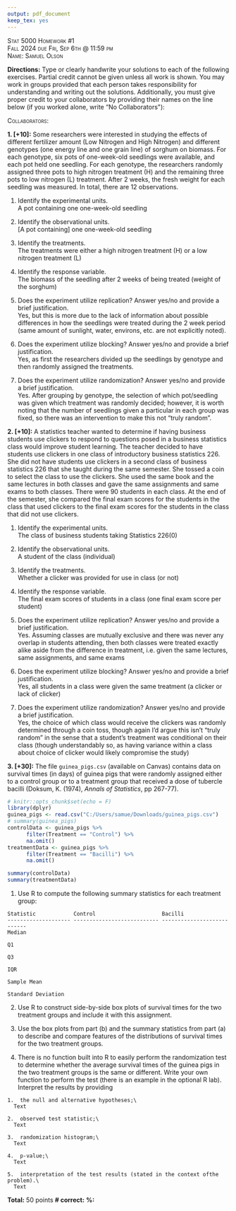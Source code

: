 ```yaml
---
output: pdf_document
keep_tex: yes 
---
```


[Stat 5000]{.smallcaps}
[Homework #1]{.smallcaps}\
[Fall 2024]{.smallcaps}
[due Fri, Sep 6th @ 11:59 pm]{.smallcaps}\
[Name: Samuel Olson]{.smallcaps} \

**Directions:** Type or clearly handwrite your solutions to each of the following exercises. Partial credit cannot be given unless all work is shown. You may work in groups provided that each person takes responsibility for understanding and writing out the solutions. Additionally, you must give proper credit to your collaborators by providing their names on the line below (if you worked alone, write "No Collaborators\"):\

[Collaborators: ]{.smallcaps}\

**1. [+10]:** Some researchers were interested in studying the effects of different fertilizer amount (Low Nitrogen and High Nitrogen) and different genotypes (one energy line and one grain line) of sorghum on biomass. For each genotype, six pots of one-week-old seedlings were available, and each pot held one seedling. For each genotype, the researchers randomly assigned three pots to high nitrogen treatment (H) and the remaining three pots to low nitrogen (L) treatment. After 2 weeks, the fresh weight for each seedling was measured. In total, there are 12 observations.\

  1.  Identify the experimental units.\
    A pot containing one one-week-old seedling
  
  2.  Identify the observational units.\
    [A pot containing] one one-week-old seedling
  
  3.  Identify the treatments.\
    The treatments were either a high nitrogen treatment (H) or a low nitrogen treatment (L)
  
  4.  Identify the response variable.\
    The biomass of the seedling after 2 weeks of being treated (weight of the sorghum)
  
  5.  Does the experiment utilize replication? Answer yes/no and provide a brief justification.\
    Yes, but this is more due to the lack of information about possible differences in how the seedlings were treated during the 2 week period (same amount of sunlight, water, environs, etc. are not explicitly noted). 
  
  6.  Does the experiment utilize blocking? Answer yes/no and provide a brief justification.\
  Yes, as first the researchers divided up the seedlings by genotype and then randomly assigned the treatments.
  
  7.  Does the experiment utilize randomization? Answer yes/no and provide a brief justification.\
  Yes. After grouping by genotype, the selection of which pot/seedling was given which treatment was randomly decided; however, it is worth noting that the number of seedlings given a particular in each group was fixed, so there was an intervention to make this not "truly random". 

**2. [+10]:** A statistics teacher wanted to determine if having business students use clickers to respond to questions posed in a business statistics class would improve student learning. The teacher decided to have students use clickers in one class of introductory business statistics 226. She did not have students use clickers in a second class of business statistics 226 that she taught during the same semester. She tossed a coin to select the class to use the clickers. She used the same book and the same lectures in both classes and gave the same assignments and same exams to both classes. There were 90 students in each class. At the end of the semester, she compared the final exam scores for the students in the class that used clickers to the final exam scores for the students in the class that did not use clickers.\

  1.  Identify the experimental units.\
    The class of business students taking Statistics 226(0)
  
  2.  Identify the observational units.\
    A student of the class (individual)
  
  3.  Identify the treatments.\
    Whether a clicker was provided for use in class (or not)
  
  4.  Identify the response variable.\
    The final exam scores of students in a class (one final exam score per student)
  
  5.  Does the experiment utilize replication? Answer yes/no and provide a brief justification.\
    Yes. Assuming classes are mutually exclusive and there was never any overlap in students attending, then both classes were treated exactly alike aside from the difference in treatment, i.e. given the same lectures, same assignments, and same exams 
  
  6.  Does the experiment utilize blocking? Answer yes/no and provide a brief justification.\
  Yes, all students in a class were given the same treatment (a clicker or lack of clicker)
  
  7.  Does the experiment utilize randomization? Answer yes/no and provide a brief justification.\
  Yes, the choice of which class would receive the clickers was randomly determined through a coin toss, though again I'd argue this isn't "truly random" in the sense that a student's treatment was conditional on their class (though understandably so, as having variance within a class about choice of clicker would likely compromise the study)

**3. [+30]:** The file `guinea_pigs.csv` (available on Canvas) contains data on survival times (in days) of guinea pigs that were randomly assigned either to a control group or to a treatment group that received a dose of tubercle bacilli (Doksum, K. (1974), *Annals of Statistics*, pp 267-77).

```r
# knitr::opts_chunk$set(echo = F)
library(dplyr)
guinea_pigs <- read.csv("C:/Users/samue/Downloads/guinea_pigs.csv")
# summary(guinea_pigs)
controlData <- guinea_pigs %>% 
      filter(Treatment == "Control") %>% 
      na.omit()
treatmentData <- guinea_pigs %>% 
      filter(Treatment == "Bacilli") %>% 
      na.omit()

summary(controlData)
summary(treatmentData)
```

  1.  Use R to compute the following summary statistics for each treatment group:

    Statistic            Control                     Bacilli 
    -------------------- --------------------------- ---------------------------
    Median                                           
                                                     
    Q1                                               
                                                     
    Q3                                               
                                                     
    IQR                                              
                                                     
    Sample Mean                                      
                                                     
    Standard Deviation   

  2.  Use R to construct side-by-side box plots of survival times for the two treatment groups and include it with this assignment.\
  
  3.  Use the box plots from part (b) and the summary statistics from part (a) to describe and compare features of the distributions of survival times for the two treatment groups.\
  
  4.  There is no function built into R to easily perform the randomization test to determine whether the average survival times of the guinea pigs in the two treatment groups is the same or different. Write your own function to perform the test (there is an example in the optional R lab). Interpret the results by providing\

    1.  the null and alternative hypotheses;\
      Text 
    
    2.  observed test statistic;\
      Text
    
    3.  randomization histogram;\
      Text
    
    4.  p-value;\
      Text
    
    5.  interpretation of the test results (stated in the context ofthe problem).\
      Text

**Total:** 50 points **\# correct:** **%:**



